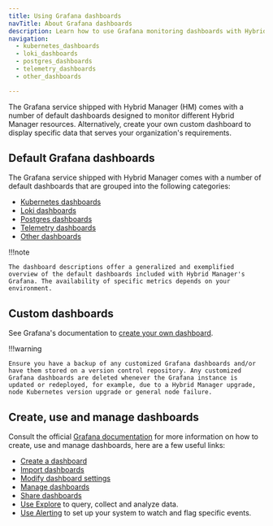 ```yaml
---
title: Using Grafana dashboards
navTitle: About Grafana dashboards
description: Learn how to use Grafana monitoring dashboards with Hybrid Manager.
navigation:
  - kubernetes_dashboards
  - loki_dashboards
  - postgres_dashboards
  - telemetry_dashboards
  - other_dashboards

---
```


The Grafana service shipped with Hybrid Manager (HM) comes with a number of default dashboards designed to monitor different Hybrid Manager resources. Alternatively, create your own custom dashboard to display specific data that serves your organization's requirements.

## Default Grafana dashboards

The Grafana service shipped with Hybrid Manager comes with a number of default dashboards that are grouped into the following categories: 

-   [Kubernetes dashboards](kubernetes_dashboards.mdx)
-   [Loki dashboards](loki_dashboards.mdx)
-   [Postgres dashboards](postgres_dashboards.mdx)
-   [Telemetry dashboards](telemetry_dashboards.mdx)
-   [Other dashboards](other_dashboards.mdx)

!!!note

    The dashboard descriptions offer a generalized and exemplified overview of the default dashboards included with Hybrid Manager's Grafana. The availability of specific metrics depends on your environment.

## Custom dashboards

See Grafana's documentation to [create your own dashboard](https://grafana.com/docs/grafana/latest/dashboards/build-dashboards/create-dashboard/).

!!!warning

    Ensure you have a backup of any customized Grafana dashboards and/or have them stored on a version control repository. Any customized Grafana dashboards are deleted whenever the Grafana instance is updated or redeployed, for example, due to a Hybrid Manager upgrade, node Kubernetes version upgrade or general node failure. 

## Create, use and manage dashboards

Consult the official [Grafana documentation](https://grafana.com/docs/grafana/latest/) for more information on how to create, use and manage dashboards, here are a few useful links:

-   [Create a dashboard](https://grafana.com/docs/grafana/latest/dashboards/build-dashboards/create-dashboard/)
-   [Import dashboards](https://grafana.com/docs/grafana/latest/dashboards/build-dashboards/import-dashboards/)
-   [Modify dashboard settings](https://grafana.com/docs/grafana/latest/dashboards/build-dashboards/modify-dashboard-settings/)
-   [Manage dashboards](https://grafana.com/docs/grafana/latest/dashboards/manage-dashboards/)
-   [Share dashboards](https://grafana.com/docs/grafana/latest/dashboards/share-dashboards-panels/)
-   [Use Explore](https://grafana.com/docs/grafana/latest/explore/) to query, collect and analyze data. 
-   [Use Alerting](https://grafana.com/docs/grafana/latest/alerting/) to set up your system to watch and flag specific events.
